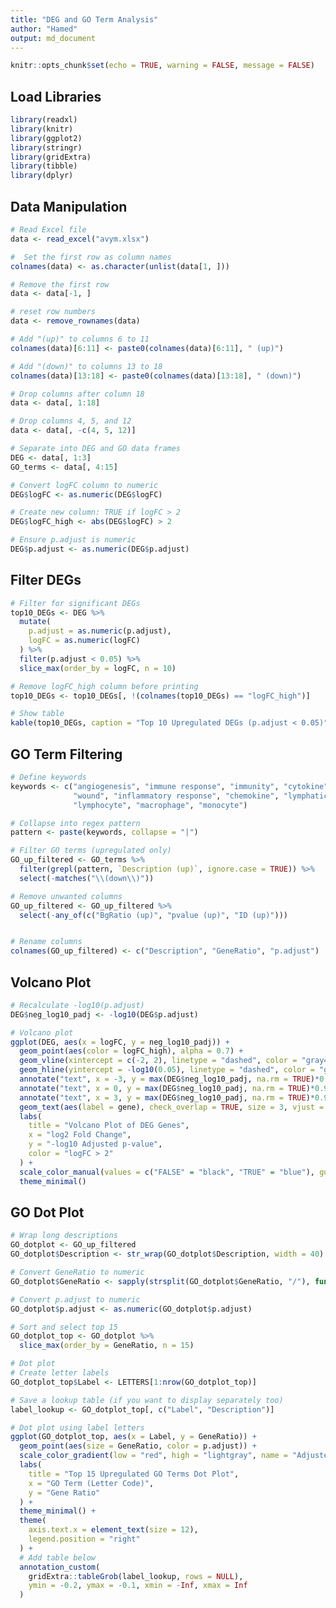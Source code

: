 ```yaml
---
title: "DEG and GO Term Analysis"
author: "Hamed"
output: md_document
---
```


```r
knitr::opts_chunk$set(echo = TRUE, warning = FALSE, message = FALSE)
```

## Load Libraries

```r
library(readxl)
library(knitr)
library(ggplot2)
library(stringr)
library(gridExtra)
library(tibble)
library(dplyr)

```

## Data Manipulation

```r
# Read Excel file
data <- read_excel("avym.xlsx")

#  Set the first row as column names
colnames(data) <- as.character(unlist(data[1, ]))

# Remove the first row 
data <- data[-1, ]

# reset row numbers
data <- remove_rownames(data)

# Add "(up)" to columns 6 to 11
colnames(data)[6:11] <- paste0(colnames(data)[6:11], " (up)")

# Add "(down)" to columns 13 to 18
colnames(data)[13:18] <- paste0(colnames(data)[13:18], " (down)")

# Drop columns after column 18
data <- data[, 1:18]

# Drop columns 4, 5, and 12
data <- data[, -c(4, 5, 12)]

# Separate into DEG and GO data frames
DEG <- data[, 1:3]
GO_terms <- data[, 4:15]

# Convert logFC column to numeric
DEG$logFC <- as.numeric(DEG$logFC)

# Create new column: TRUE if logFC > 2
DEG$logFC_high <- abs(DEG$logFC) > 2

# Ensure p.adjust is numeric
DEG$p.adjust <- as.numeric(DEG$p.adjust)
```

## Filter DEGs

```r
# Filter for significant DEGs
top10_DEGs <- DEG %>%
  mutate(
    p.adjust = as.numeric(p.adjust),
    logFC = as.numeric(logFC)
  ) %>%
  filter(p.adjust < 0.05) %>%
  slice_max(order_by = logFC, n = 10)

# Remove logFC_high column before printing
top10_DEGs <- top10_DEGs[, !(colnames(top10_DEGs) == "logFC_high")]

# Show table
kable(top10_DEGs, caption = "Top 10 Upregulated DEGs (p.adjust < 0.05)", align = "c")

```

## GO Term Filtering

```r
# Define keywords
keywords <- c("angiogenesis", "immune response", "immunity", "cytokine", "vasculature",
              "wound", "inflammatory response", "chemokine", "lymphatic",
              "lymphocyte", "macrophage", "monocyte")

# Collapse into regex pattern
pattern <- paste(keywords, collapse = "|")

# Filter GO terms (upregulated only)
GO_up_filtered <- GO_terms %>%
  filter(grepl(pattern, `Description (up)`, ignore.case = TRUE)) %>%
  select(-matches("\\(down\\)"))

# Remove unwanted columns
GO_up_filtered <- GO_up_filtered %>%
  select(-any_of(c("BgRatio (up)", "pvalue (up)", "ID (up)")))


# Rename columns
colnames(GO_up_filtered) <- c("Description", "GeneRatio", "p.adjust")
```

## Volcano Plot

```r
# Recalculate -log10(p.adjust)
DEG$neg_log10_padj <- -log10(DEG$p.adjust)

# Volcano plot
ggplot(DEG, aes(x = logFC, y = neg_log10_padj)) +
  geom_point(aes(color = logFC_high), alpha = 0.7) +
  geom_vline(xintercept = c(-2, 2), linetype = "dashed", color = "gray40") +
  geom_hline(yintercept = -log10(0.05), linetype = "dashed", color = "gray40") +
  annotate("text", x = -3, y = max(DEG$neg_log10_padj, na.rm = TRUE)*0.9, label = "logFC < -2", color = "blue", size = 5) +
  annotate("text", x = 0, y = max(DEG$neg_log10_padj, na.rm = TRUE)*0.9, label = "-2<logFC<2", color = "black", size = 5) +
  annotate("text", x = 3, y = max(DEG$neg_log10_padj, na.rm = TRUE)*0.9, label = "logFC > 2", color = "blue", size = 5) +
  geom_text(aes(label = gene), check_overlap = TRUE, size = 3, vjust = -0.3) +
  labs(
    title = "Volcano Plot of DEG Genes",
    x = "log2 Fold Change",
    y = "-log10 Adjusted p-value",
    color = "logFC > 2"
  ) +
  scale_color_manual(values = c("FALSE" = "black", "TRUE" = "blue"), guide = "none") +  # <- removes legend
  theme_minimal()
```

## GO Dot Plot

```r
# Wrap long descriptions
GO_dotplot <- GO_up_filtered
GO_dotplot$Description <- str_wrap(GO_dotplot$Description, width = 40)

# Convert GeneRatio to numeric
GO_dotplot$GeneRatio <- sapply(strsplit(GO_dotplot$GeneRatio, "/"), function(x) as.numeric(x[1]) / as.numeric(x[2]))

# Convert p.adjust to numeric
GO_dotplot$p.adjust <- as.numeric(GO_dotplot$p.adjust)

# Sort and select top 15
GO_dotplot_top <- GO_dotplot %>%
  slice_max(order_by = GeneRatio, n = 15)

# Dot plot
# Create letter labels
GO_dotplot_top$Label <- LETTERS[1:nrow(GO_dotplot_top)]

# Save a lookup table (if you want to display separately too)
label_lookup <- GO_dotplot_top[, c("Label", "Description")]

# Dot plot using label letters
ggplot(GO_dotplot_top, aes(x = Label, y = GeneRatio)) +
  geom_point(aes(size = GeneRatio, color = p.adjust)) +
  scale_color_gradient(low = "red", high = "lightgray", name = "Adjusted p-value") +
  labs(
    title = "Top 15 Upregulated GO Terms Dot Plot",
    x = "GO Term (Letter Code)",
    y = "Gene Ratio"
  ) +
  theme_minimal() +
  theme(
    axis.text.x = element_text(size = 12),
    legend.position = "right"
  ) +
  # Add table below
  annotation_custom(
    gridExtra::tableGrob(label_lookup, rows = NULL),
    ymin = -0.2, ymax = -0.1, xmin = -Inf, xmax = Inf
  )
```
